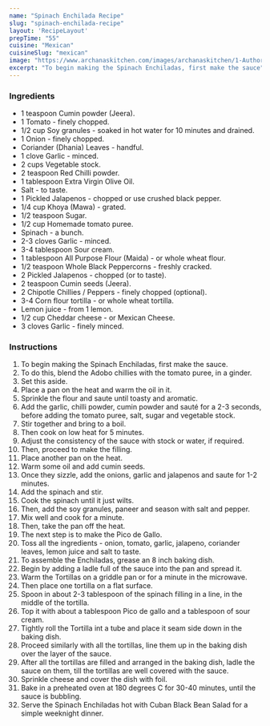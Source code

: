 ---
name: "Spinach Enchilada Recipe"
slug: "spinach-enchilada-recipe"
layout: 'RecipeLayout'
prepTime: "55"
cuisine: "Mexican"
cuisineSlug: "mexican"
image: "https://www.archanaskitchen.com/images/archanaskitchen/1-Author/Madhuli_Ajay/Spinach_Enchilada.jpg"
excerpt: "To begin making the Spinach Enchiladas, first make the sauce"
---

### Ingredients

- 1 teaspoon Cumin powder (Jeera).
- 1 Tomato - finely chopped.
- 1/2 cup Soy granules - soaked in hot water for 10 minutes and drained.
- 1 Onion - finely chopped.
- Coriander (Dhania) Leaves - handful.
- 1 clove Garlic - minced.
- 2 cups Vegetable stock.
- 2 teaspoon Red Chilli powder.
- 1 tablespoon Extra Virgin Olive Oil.
- Salt - to taste.
- 1 Pickled Jalapenos - chopped or use crushed black pepper.
- 1/4 cup Khoya (Mawa) - grated.
- 1/2 teaspoon Sugar.
- 1/2 cup Homemade tomato puree.
- Spinach - a bunch.
- 2-3 cloves Garlic - minced.
- 3-4 tablespoon Sour cream.
- 1 tablespoon All Purpose Flour (Maida) - or whole wheat flour.
- 1/2 teaspoon Whole Black Peppercorns - freshly cracked.
- 2 Pickled Jalapenos - chopped (or to taste).
- 2 teaspoon Cumin seeds (Jeera).
- 2 Chipotle Chillies / Peppers - finely chopped (optional).
- 3-4 Corn flour tortilla - or whole wheat tortilla.
- Lemon juice - from 1 lemon.
- 1/2 cup Cheddar cheese - or Mexican Cheese.
- 3 cloves Garlic - finely minced.

### Instructions

1. To begin making the Spinach Enchiladas, first make the sauce.
1. To do this, blend the Adobo chillies with the tomato puree, in a ginder.
1. Set this aside.
1. Place a pan on the heat and warm the oil in it.
1. Sprinkle the flour and saute until toasty and aromatic.
1. Add the garlic, chilli powder, cumin powder and sauté for a 2-3 seconds, before adding the tomato puree, salt, sugar and vegetable stock.
1. Stir together and bring to a boil.
1. Then cook on low heat for 5 minutes.
1. Adjust the consistency of the sauce with stock or water, if required.
1. Then, proceed to make the filling.
1. Place another pan on the heat.
1. Warm some oil and add cumin seeds.
1. Once they sizzle, add the onions, garlic and jalapenos and saute for 1-2 minutes.
1. Add the spinach and stir.
1. Cook the spinach until it just wilts.
1. Then, add the soy granules, paneer and season with salt and pepper.
1. Mix well and cook for a minute.
1. Then, take the pan off the heat.
1. The next step is to make the Pico de Gallo.
1. Toss all the ingredients - onion, tomato, garlic, jalapeno, coriander leaves, lemon juice and salt to taste.
1. To assemble the Enchiladas, grease an 8 inch baking dish.
1. Begin by adding a ladle full of the sauce into the pan and spread it.
1. Warm the Tortillas on a griddle pan or for a minute in the microwave.
1. Then place one tortilla on a flat surface.
1. Spoon in about 2-3 tablespoon of the spinach filling in a line, in the middle of the tortilla.
1. Top it with about a tablespoon Pico de gallo and a tablespoon of sour cream.
1. Tightly roll the Tortilla int a tube and place it seam side down in the baking dish.
1. Proceed similarly with all the tortillas, line them up in the baking dish over the layer of the sauce.
1. After all the tortillas are filled and arranged in the baking dish, ladle the sauce on them, till the tortillas are well covered with the sauce.
1. Sprinkle cheese and cover the dish with foil.
1. Bake in a preheated oven at 180 degrees C for 30-40 minutes, until the sauce is bubbling.
1. Serve the Spinach Enchiladas hot with Cuban Black Bean Salad for a simple weeknight dinner.

